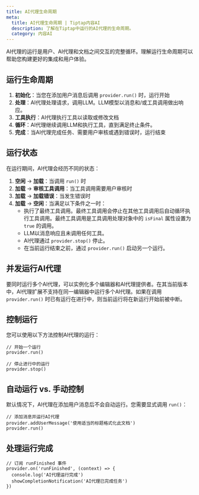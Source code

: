 ```yaml
---
title: AI代理生命周期
meta:
  title: AI代理生命周期 | Tiptap内容AI
  description: 了解在Tiptap中运行的AI代理的生命周期。
  category: 内容AI
---
```


AI代理的运行是用户、AI代理和文档之间交互的完整循环。理解运行生命周期可以帮助您构建更好的集成和用户体验。

## 运行生命周期

1. **初始化**：当您在添加用户消息后调用 `provider.run()` 时，运行开始
2. **处理**：AI代理处理请求，调用LLM。LLM模型以消息和/或工具调用做出响应。
3. **工具执行**：AI代理执行工具以读取或修改文档
4. **循环**：AI代理继续调用LLM和执行工具，直到满足终止条件。
5. **完成**：当AI代理完成任务、需要用户审核或遇到错误时，运行结束

## 运行状态

在运行期间，AI代理会经历不同的状态：

1. **空闲** → **加载**：当调用 `run()` 时
2. **加载** → **审核工具调用**：当工具调用需要用户审核时
3. **加载** → **加载错误**：当发生错误时
4. **加载** → **空闲**：当满足以下条件之一时：
   - 执行了最终工具调用。最终工具调用会停止在其他工具调用后自动循环执行工具调用。最终工具调用是工具调用处理对象中的 `isFinal` 属性设置为 `true` 的调用。
   - LLM以消息响应且未调用任何工具。
   - AI代理通过 `provider.stop()` 停止。
   - 在当前运行结束之前，通过 `provider.run()` 启动另一个运行。

## 并发运行AI代理

要同时运行多个AI代理，可以实例化多个编辑器和AI代理提供者。在其当前版本中，AI代理扩展不支持在同一编辑器中运行多个AI代理。如果在调用 `provider.run()` 时已有运行在进行中，则当前运行将在新运行开始前被中断。

## 控制运行

您可以使用以下方法控制AI代理的运行：

```tsx
// 开始一个运行
provider.run()

// 停止进行中的运行
provider.stop()
```

## 自动运行 vs. 手动控制

默认情况下，AI代理在添加用户消息后不会自动运行。您需要显式调用 `run()`：

```tsx
// 添加消息并运行AI代理
provider.addUserMessage('使用适当的标题格式化此文档')
provider.run()
```

## 处理运行完成

```tsx
// 订阅 runFinished 事件
provider.on('runFinished', (context) => {
  console.log('AI代理运行完成')
  showCompletionNotification('AI代理已完成任务')
})
```
